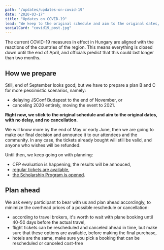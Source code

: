 ```yaml
---
path: "/updates/updates-on-covid-19"
date: "2020-03-17"
title: "Updates on COVID-19"
lead: "We keep to the original schedule and aim to the original dates, with no delay, and no cancellation."
socialCard: "covid19_post.jpg"
---
```


The current COVID-19 measures in effect in Hungary are aligned with the reactions of the countries of the region. This means everything is closed down
until the end of April, and officials predict that this could last longer than two months.

## How we prepare

Still, end of September looks good, but we have to prepare a plan B and C for more pessimistic scenarios, namely:
- delaying JSConf Budapest to the end of November, or
- canceling 2020 entirely, moving the event to 2021.

**Right now, we stick to the original schedule and aim to the original dates, with no delay, and no cancellation.**

We will know more by the end of May or early June, then we are going to make our final decision and announce it to our attendees and the community.
In any case, the tickets already bought will still be valid, and anyone who wishes will be refunded.

Until then, we keep going on with planning:
- CFP evaluation is happening, the results will be annouced,
- [regular tickets are available](https://ti.to/jsconf-bp/jsconf-budapest-2020),
- [the Scholarship Program is opened](/scholarship).

## Plan ahead

We ask every participant to bear with us and plan ahead accordingly, to minimize the overhead prices of a possible reschedule or cancellation:
- according to travel brokers, it's worth to wait with plane booking until 40-50 days before the actual travel,
- flight tickets can be rescheduled and canceled ahead in time, but make sure that these options are available, before making the final purchase,
- hotels are the same, make sure you pick a booking that can be rescheduled or canceled cost-free
